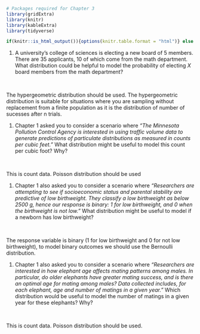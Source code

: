 ```r
# Packages required for Chapter 3
library(gridExtra)  
library(knitr) 
library(kableExtra)
library(tidyverse)
```

```r
if(knitr::is_html_output()){options(knitr.table.format = "html")} else {options(knitr.table.format = "latex")}
```

1. A university's college of sciences is electing a new board of 5 members. There are 35 applicants, 10 of which come from the math department. What distribution could be helpful to model the probability of electing $X$ board members from the math department?

<br>


The hypergeometric distribution should be used. The hypergeometric distribution is suitable for situations where you are sampling without replacement from a finite population as it is the distribution of number of sucesses after n trials.

1.  Chapter 1 asked you to consider a scenario where *"The Minnesota Pollution Control Agency is interested in using traffic volume data to generate predictions of particulate distributions as measured in counts per cubic feet."* What distribution might be useful to model this count per cubic foot? Why?

<br>

This is count data. Poisson distribution should be used


1. Chapter 1 also asked you to consider a scenario where *"Researchers are attempting to see if socioeconomic status and parental stability are predictive of low birthweight.  They classify a low birthweight as below 2500 g, hence our response is binary: 1 for low birthweight, and 0 when the birthweight is not low."* What distribution might be useful to model if a newborn has low birthweight?

<br>

The response variable is binary (1 for low birthweight and 0 for not low birthweight), to model binary outcomes we should use the Bernoulli distribution.

1. Chapter 1 also asked you to consider a scenario where *"Researchers are interested in how elephant age affects mating patterns among males.  In particular, do older elephants have greater mating success, and is there an optimal age for mating among males?  Data collected includes, for each elephant, age and number of matings in a given year."* Which distribution would be useful to model the number of matings in a given year for these elephants? Why?

<br>

This is count data. Poisson distribution should be used.
